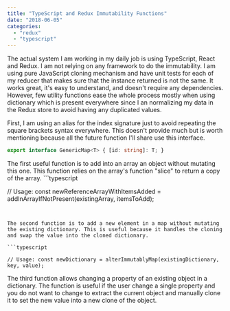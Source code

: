 ```yaml
---
title: "TypeScript and Redux Immutability Functions"
date: "2018-06-05"
categories: 
  - "redux"
  - "typescript"
---
```


The actual system I am working in my daily job is using TypeScript, React and Redux. I am not relying on any framework to do the immutability. I am using pure JavaScript cloning mechanism and have unit tests for each of my reducer that makes sure that the instance returned is not the same. It works great, it's easy to understand, and doesn't require any dependencies. However, few utility functions ease the whole process mostly when using dictionary which is present everywhere since I an normalizing my data in the Redux store to avoid having any duplicated values.

First, I am using an alias for the index signature just to avoid repeating the square brackets syntax everywhere. This doesn't provide much but is worth mentioning because all the future function I'll share use this interface.

```typescript
export interface GenericMap<T> { [id: string]: T; } 
``` 


The first useful function is to add into an array an object without mutating this one. This function relies on the array's function "slice" to return a copy of the array. ```typescript

// Usage: const newReferenceArrayWithItemsAdded = addInArrayIfNotPresent(existingArray, itemsToAdd); 
``` 


The second function is to add a new element in a map without mutating the existing dictionary. This is useful because it handles the cloning and swap the value into the cloned dictionary.

```typescript

// Usage: const newDictionary = alterImmutablyMap(existingDictionary, key, value); 
``` 


The third function allows changing a property of an existing object in a dictionary. The function is useful if the user change a single property and you do not want to change to extract the current object and manually clone it to set the new value into a new clone of the object.

```typescript
``` 

